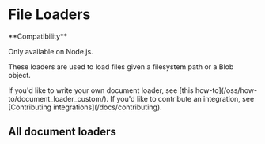 # File Loaders

<Tip>
**Compatibility**

Only available on Node.js.
</Tip>

These loaders are used to load files given a filesystem path or a Blob object.

<Info>
If you'd like to write your own document loader, see [this how-to](/oss/how-to/document_loader_custom/). If you'd like to contribute an integration, see [Contributing integrations](/docs/contributing).
</Info>

## All document loaders

<IndexTable />
